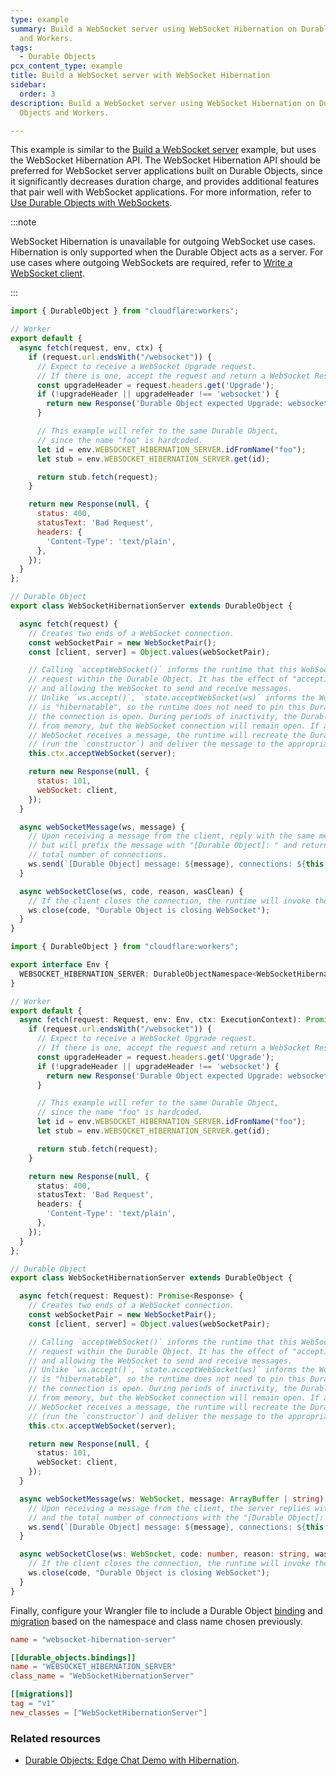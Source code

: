 ```yaml
---
type: example
summary: Build a WebSocket server using WebSocket Hibernation on Durable Objects
  and Workers.
tags:
  - Durable Objects
pcx_content_type: example
title: Build a WebSocket server with WebSocket Hibernation
sidebar:
  order: 3
description: Build a WebSocket server using WebSocket Hibernation on Durable
  Objects and Workers.

---
```



This example is similar to the [Build a WebSocket server](/durable-objects/examples/websocket-server/) example, but uses the WebSocket Hibernation API. The WebSocket Hibernation API should be preferred for WebSocket server applications built on Durable Objects, since it significantly decreases duration charge, and provides additional features that pair well with WebSocket applications. For more information, refer to [Use Durable Objects with WebSockets](/durable-objects/best-practices/websockets/).

:::note


WebSocket Hibernation is unavailable for outgoing WebSocket use cases. Hibernation is only supported when the Durable Object acts as a server. For use cases where outgoing WebSockets are required, refer to [Write a WebSocket client](/workers/examples/websockets/#write-a-websocket-client).


:::

<Tabs> <TabItem label="JavaScript" icon="seti:javascript">

```js
import { DurableObject } from "cloudflare:workers";

// Worker
export default {
  async fetch(request, env, ctx) {
    if (request.url.endsWith("/websocket")) {
      // Expect to receive a WebSocket Upgrade request.
      // If there is one, accept the request and return a WebSocket Response.
      const upgradeHeader = request.headers.get('Upgrade');
      if (!upgradeHeader || upgradeHeader !== 'websocket') {
        return new Response('Durable Object expected Upgrade: websocket', { status: 426 });
      }

      // This example will refer to the same Durable Object,
      // since the name "foo" is hardcoded.
      let id = env.WEBSOCKET_HIBERNATION_SERVER.idFromName("foo");
      let stub = env.WEBSOCKET_HIBERNATION_SERVER.get(id);

      return stub.fetch(request);
    }

    return new Response(null, {
      status: 400,
      statusText: 'Bad Request',
      headers: {
        'Content-Type': 'text/plain',
      },
    });
  }
};

// Durable Object
export class WebSocketHibernationServer extends DurableObject {

  async fetch(request) {
    // Creates two ends of a WebSocket connection.
    const webSocketPair = new WebSocketPair();
    const [client, server] = Object.values(webSocketPair);

    // Calling `acceptWebSocket()` informs the runtime that this WebSocket is to begin terminating
    // request within the Durable Object. It has the effect of "accepting" the connection,
    // and allowing the WebSocket to send and receive messages.
    // Unlike `ws.accept()`, `state.acceptWebSocket(ws)` informs the Workers Runtime that the WebSocket
    // is "hibernatable", so the runtime does not need to pin this Durable Object to memory while
    // the connection is open. During periods of inactivity, the Durable Object can be evicted
    // from memory, but the WebSocket connection will remain open. If at some later point the
    // WebSocket receives a message, the runtime will recreate the Durable Object
    // (run the `constructor`) and deliver the message to the appropriate handler.
    this.ctx.acceptWebSocket(server);

    return new Response(null, {
      status: 101,
      webSocket: client,
    });
  }

  async webSocketMessage(ws, message) {
    // Upon receiving a message from the client, reply with the same message,
    // but will prefix the message with "[Durable Object]: " and return the
    // total number of connections.
    ws.send(`[Durable Object] message: ${message}, connections: ${this.ctx.getWebSockets().length}`);
  }

  async webSocketClose(ws, code, reason, wasClean) {
    // If the client closes the connection, the runtime will invoke the webSocketClose() handler.
    ws.close(code, "Durable Object is closing WebSocket");
  }
}

```

</TabItem> <TabItem label="TypeScript" icon="seti:typescript">

```ts
import { DurableObject } from "cloudflare:workers";

export interface Env {
  WEBSOCKET_HIBERNATION_SERVER: DurableObjectNamespace<WebSocketHibernationServer>;
}

// Worker
export default {
  async fetch(request: Request, env: Env, ctx: ExecutionContext): Promise<Response> {
    if (request.url.endsWith("/websocket")) {
      // Expect to receive a WebSocket Upgrade request.
      // If there is one, accept the request and return a WebSocket Response.
      const upgradeHeader = request.headers.get('Upgrade');
      if (!upgradeHeader || upgradeHeader !== 'websocket') {
        return new Response('Durable Object expected Upgrade: websocket', { status: 426 });
      }

      // This example will refer to the same Durable Object,
      // since the name "foo" is hardcoded.
      let id = env.WEBSOCKET_HIBERNATION_SERVER.idFromName("foo");
      let stub = env.WEBSOCKET_HIBERNATION_SERVER.get(id);

      return stub.fetch(request);
    }

    return new Response(null, {
      status: 400,
      statusText: 'Bad Request',
      headers: {
        'Content-Type': 'text/plain',
      },
    });
  }
};

// Durable Object
export class WebSocketHibernationServer extends DurableObject {

  async fetch(request: Request): Promise<Response> {
    // Creates two ends of a WebSocket connection.
    const webSocketPair = new WebSocketPair();
    const [client, server] = Object.values(webSocketPair);

    // Calling `acceptWebSocket()` informs the runtime that this WebSocket is to begin terminating
    // request within the Durable Object. It has the effect of "accepting" the connection,
    // and allowing the WebSocket to send and receive messages.
    // Unlike `ws.accept()`, `state.acceptWebSocket(ws)` informs the Workers Runtime that the WebSocket
    // is "hibernatable", so the runtime does not need to pin this Durable Object to memory while
    // the connection is open. During periods of inactivity, the Durable Object can be evicted
    // from memory, but the WebSocket connection will remain open. If at some later point the
    // WebSocket receives a message, the runtime will recreate the Durable Object
    // (run the `constructor`) and deliver the message to the appropriate handler.
    this.ctx.acceptWebSocket(server);

    return new Response(null, {
      status: 101,
      webSocket: client,
    });
  }

  async webSocketMessage(ws: WebSocket, message: ArrayBuffer | string) {
    // Upon receiving a message from the client, the server replies with the same message,
    // and the total number of connections with the "[Durable Object]: " prefix
    ws.send(`[Durable Object] message: ${message}, connections: ${this.ctx.getWebSockets().length}`);
  }

  async webSocketClose(ws: WebSocket, code: number, reason: string, wasClean: boolean) {
    // If the client closes the connection, the runtime will invoke the webSocketClose() handler.
    ws.close(code, "Durable Object is closing WebSocket");
  }
}
```

</TabItem> </Tabs>

Finally, configure your Wrangler file to include a Durable Object [binding](/durable-objects/get-started/tutorial/#5-configure-durable-object-bindings) and [migration](/durable-objects/reference/durable-objects-migrations/) based on the namespace and class name chosen previously.

<WranglerConfig>

```toml title="wrangler.toml"
name = "websocket-hibernation-server"

[[durable_objects.bindings]]
name = "WEBSOCKET_HIBERNATION_SERVER"
class_name = "WebSocketHibernationServer"

[[migrations]]
tag = "v1"
new_classes = ["WebSocketHibernationServer"]
```

</WranglerConfig>

### Related resources

* [Durable Objects: Edge Chat Demo with Hibernation](https://github.com/cloudflare/workers-chat-demo/).
